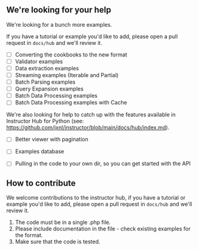 ## We're looking for your help

We're looking for a bunch more examples.

If you have a tutorial or example you'd like to add, please open a pull request in `docs/hub` and we'll review it.

- [ ] Converting the cookbooks to the new format
- [ ] Validator examples
- [ ] Data extraction examples
- [ ] Streaming examples (Iterable and Partial)
- [ ] Batch Parsing examples
- [ ] Query Expansion examples
- [ ] Batch Data Processing examples
- [ ] Batch Data Processing examples with Cache

We're also looking for help to catch up with the features available in Instructor Hub for Python (see: https://github.com/jxnl/instructor/blob/main/docs/hub/index.md).

- [ ] Better viewer with pagination
- [ ] Examples database
- [ ] Pulling in the code to your own dir, so you can get started with the API



## How to contribute

We welcome contributions to the instructor hub, if you have a tutorial or example you'd like to add, please open a pull request in `docs/hub` and we'll review it.

1. The code must be in a single .php file.
2. Please include documentation in the file - check existing examples for the format.
3. Make sure that the code is tested.

